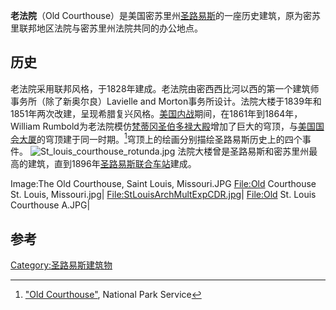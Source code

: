 {{expand|time=2017-01-14T09:20:33+00:00}}
{{refimprove|time=2017-01-14T09:20:33+00:00}}
{{Infobox building
|name               = 老法院
|image              = Stlouisarchnps.jpg
|image_size         = 250px
|location           = 密苏里州[[圣路易斯|圣路易斯]]
|coordinates        = {{coord|38.62577|-90.189257|display=inline,title}}
|start_date         = 1816年
|completion_date    = 1864年
|building_type      = 博物馆
|roof               = {{convert|192|ft|m|abbr=on}}
|architect          = 
{{Infobox NRHP
  | embed = yes
  | partof = 
  | nrhp_type = cp | nocat = yes  
  | name =老法院 
  | designated_other1_name= 圣路易斯地标
  | designated_other1_date= 
  | designated_other1_abbr= STLL
  | designated_other1_link= 圣路易斯地标
  | designated_other1_color= #aaccff
  | location= 密苏里州[[圣路易斯|圣路易斯]]
  | built = 1828年
  | added = 1966年10月15日
  | governing_body = 联邦 
  | partof_refnum = 66000941<ref name="nris">{{NRISref|version=2010a}}</ref>
}} }}
'''老法院'''（Old Courthouse）是美国密苏里州[[圣路易斯|圣路易斯]]的一座历史建筑，原为密苏里联邦地区法院与密苏里州法院共同的办公地点。

==历史==

老法院采用联邦风格，于1828年建成。老法院由密西西比河以西的第一个建筑师事务所（除了新奥尔良）Lavielle and Morton事务所设计。法院大楼于1839年和1851年两次改建，呈现希腊复兴风格。[[美国内战|美国内战]]期间，在1861年到1864年，William Rumbold为老法院模仿[[梵蒂冈|梵蒂冈]][[圣伯多禄大殿|圣伯多禄大殿]]增加了巨大的穹顶，与[[美国国会大厦|美国国会大厦]]的穹顶建于同一时期。<ref name="auto">[http://www.nps.gov/jeff/planyourvisit/old-courthouse-architecture.htm "Old Courthouse"], National Park Service</ref>穹顶上的绘画分别描绘圣路易斯历史上的四个事件。
[[File:St_louis_courthouse_rotunda.jpg|thumb]]
法院大楼曾是圣路易斯和密苏里州最高的建筑，直到1896年[[圣路易斯联合车站|圣路易斯联合车站]]建成。

<gallery>
Image:The Old Courthouse, Saint Louis, Missouri.JPG
File:Old Courthouse St. Louis, Missouri.jpg|
File:StLouisArchMultExpCDR.jpg|
File:Old St. Louis Courthouse A.JPG|
</gallery>

==参考==
{{reflist|2}}

[[Category:圣路易斯建筑物|Category:圣路易斯建筑物]]